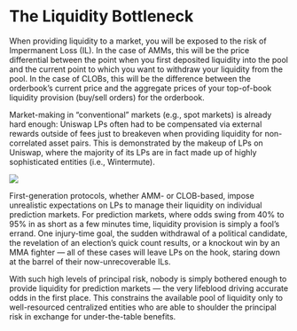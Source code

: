 
# The Liquidity Bottleneck

When providing liquidity to a market, you will be exposed to the risk of Impermanent Loss (IL). In the case of AMMs, this will be the price differential between the point when you first deposited liquidity into the pool and the current point to which you want to withdraw your liquidity from the pool. In the case of CLOBs, this will be the difference between the orderbook’s current price and the aggregate prices of your top-of-book liquidity provision (buy/sell orders) for the orderbook.

Market-making in “conventional” markets (e.g., spot markets) is already hard enough: Uniswap LPs often had to be compensated via external rewards outside of fees just to breakeven when providing liquidity for non-correlated asset pairs. This is demonstrated by the makeup of LPs on Uniswap, where the majority of its LPs are in fact made up of highly sophisticated entities (i.e., Wintermute).

<Image
  src="/images/concepts/delphi.png"
  width={2000}
  height={700}
/>

First-generation protocols, whether AMM- or CLOB-based, impose unrealistic expectations on LPs to manage their liquidity on individual prediction markets. For prediction markets, where odds swing from 40% to 95% in as short as a few minutes time, liquidity provision is simply a fool’s errand. One injury-time goal, the sudden withdrawal of a political candidate, the revelation of an election’s quick count results, or a knockout win by an MMA fighter — all of these cases will leave LPs on the hook, staring down at the barrel of their now-unrecoverable ILs.

With such high levels of principal risk, nobody is simply bothered enough to provide liquidity for prediction markets — the very lifeblood driving accurate odds in the first place. This constrains the available pool of liquidity only to well-resourced centralized entities who are able to shoulder the principal risk in exchange for under-the-table benefits.